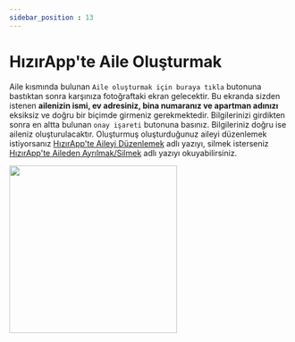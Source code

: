---
sidebar_position : 13
---

# HızırApp'te Aile Oluşturmak
Aile kısmında bulunan `Aile oluşturmak için buraya tıkla` butonuna bastıktan sonra karşınıza fotoğraftaki ekran gelecektir. Bu ekranda sizden istenen **ailenizin ismi, ev adresiniz, bina numaranız ve apartman adınızı** eksiksiz ve doğru bir biçimde girmeniz gerekmektedir. Bilgilerinizi girdikten sonra en altta bulunan `onay işareti` butonuna basınız. Bilgileriniz doğru ise aileniz oluşturulacaktır. Oluşturmuş oluşturduğunuz aileyi düzenlemek istiyorsanız [HızırApp'te Aileyi Düzenlemek](./familysettings) adlı yazıyı, silmek isterseniz [HızırApp'te Aileden Ayrılmak/Silmek](./familydelete) adlı yazıyı okuyabilirsiniz.



<img src={GitHubLogo} width="300"/>

